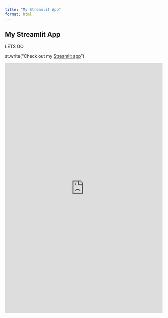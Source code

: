 ```yaml
---
title: "My Streamlit App"
format: html
---
```


## My Streamlit App

LETS GO

st.write("Check out my [Streamlit app](https://ncga24.streamlit.app)")

<html>
<body>
  <iframe src="https://ncga24.streamlit.app" width="100%" height="800px" frameborder="0"></iframe>
</body>
</html>

